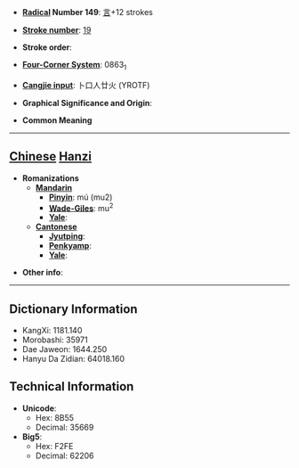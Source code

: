 * '''[[Wiktionary:Chinese radical index| Radical]] Number 149''': [[Wiktionary:Chinese radical index 言|言]]+12 strokes

* '''[[Wiktionary:Chinese total strokes index|Stroke number]]''': [[Wiktionary:Chinese total strokes index 19|19]]

* '''Stroke order''': 

* '''[[Wiktionary:Chinese four corner index|Four-Corner System]]''': 0863<sub>1</sub>

* '''[[Wiktionary:Chinese Cangjie index|Cangjie input]]''': 卜口人廿火 (YROTF)

* '''Graphical Significance and Origin''': 

* '''Common Meaning'''

----

== [[Chinese]] [[Hanzi]] ==

* '''Romanizations'''
** '''[[Mandarin]]'''
*** '''[[Pinyin]]''': mú (mu2)
*** '''[[Wade-Giles]]''': mu<sup>2</sup>
*** '''[[Yale]]''': 
** '''[[Cantonese]]'''
*** '''[[Jyutping]]''':
*** '''[[Penkyamp]]''': 
*** '''[[Yale]]''': 

* '''Other info''': 

----

== Dictionary Information ==

* KangXi: 1181.140
* Morobashi: 35971
* Dae Jaweon: 1644.250
* Hanyu Da Zidian: 64018.160

== Technical Information ==

* '''Unicode''':
** Hex: 8B55
** Decimal: 35669
* '''Big5''':
** Hex: F2FE
** Decimal: 62206